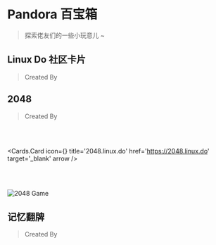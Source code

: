 <br></br>


# Pandora 百宝箱
> 探索佬友们的一些小玩意儿 ~

## Linux Do 社区卡片 
> Created By <UserHoverCard username='chenyme'/>

<div className="flex justify-center my-8">
  <User />
</div>

## 2048
> Created By <UserHoverCard username='neo'/>

<br></br>

<Cards.Card
  icon={<Gavel animate/>}
  title='2048.linux.do'
  href='https://2048.linux.do'
  target='_blank'
  arrow
/>

<br></br>

<Image src="/2048.png" width={1280} height={1024} alt="2048 Game" />

## 记忆翻牌
> Created By <UserHoverCard username='chenyme'/>

<div className="flex justify-center my-8">
  <MemoryCard />
</div>


